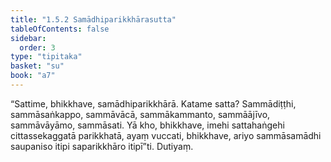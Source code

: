 ```yaml
---
title: "1.5.2 Samādhiparikkhārasutta"
tableOfContents: false
sidebar:
  order: 3
type: "tipitaka"
basket: "su"
book: "a7"
---
```



<DynamicBreadcrumb />

<Division number="45" book="a7">

<Paragraph number="235" book="a7">
“Sattime, bhikkhave, samādhiparikkhārā. Katame satta? Sammādiṭṭhi, sammāsaṅkappo, sammāvācā, sammākammanto, sammāājīvo, sammāvāyāmo, sammāsati. Yā kho, bhikkhave, imehi sattahaṅgehi cittassekaggatā parikkhatā, ayaṃ vuccati, bhikkhave, ariyo sammāsamādhi saupaniso itipi saparikkhāro itipī”ti.

</Paragraph>
</Division>

<Paragraph number="236" type="center" book="a7">
Dutiyaṃ.
</Paragraph>